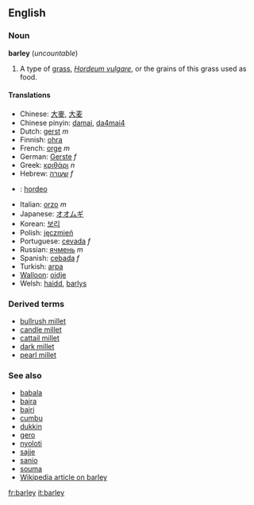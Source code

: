==English==
===Noun===
'''barley''' (''uncountable'')

#A type of [[grass]], ''[[Hordeum vulgare]]'', or the grains of this grass used as food.

====Translations====
*Chinese: [[大麥]], [[大麦]]
*Chinese pinyin: [[damai]], [[da4mai4]]
*Dutch: [[gerst]] ''m''
*Finnish: [[ohra]]
*French: [[orge]] ''m''
*German: [[Gerste]] ''f''
*Greek: [[κριθάρι]] ''n''
*Hebrew: [[שעורה]] ''f''
*{{io}} : [[hordeo]]
*Italian: [[orzo]] ''m''
*Japanese: [[オオムギ]]
*Korean: [[보리]]
*Polish: [[jęczmień]]
*Portuguese: [[cevada]] ''f''
*Russian: [[ячмень]] ''m''
*Spanish: [[cebada]] ''f''
*Turkish: [[arpa]]
*[[Walloon]]: [[oidje]]
*Welsh: [[haidd]], [[barlys]]

===Derived terms===
*[[bullrush millet]]<!--Name in Africa for pearl millet--> <!--query double 'l'-->
*[[candle millet]]<!--Name in Europe (British English?) for pearl millet-->
*[[cattail millet]]<!--Synonym in the US for pearl millet-->
*[[dark millet]]<!--Name in Europe (British English?) for pearl millet-->
*[[pearl millet]]

===See also===
<!--Are these all English words?-->
*[[babala]]<!--Name in Africa for pearl millet-->
*[[bajra]]<!--Name in India for pearl millet-->
*[[bajri]]<!--Name in India for pearl millet-->
*[[cumbu]]<!--Name in India for pearl millet-->
*[[dukkin]]<!--Name in Africa for pearl millet-->
*[[gero]]<!--Name in Africa for pearl millet-->
*[[nyoloti]]<!--Name in Africa for pearl millet-->
*[[sajje]]<!--Name in India for pearl millet-->
*[[sanio]]<!--Name in Africa for pearl millet-->
*[[souma]]<!--Name in Africa for pearl millet-->
*[[w:Barley|Wikipedia article on barley]]

[[fr:barley]]
[[it:barley]]